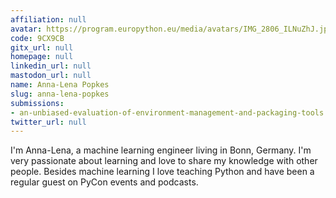 ```yaml
---
affiliation: null
avatar: https://program.europython.eu/media/avatars/IMG_2806_ILNuZhJ.jpg
code: 9CX9CB
gitx_url: null
homepage: null
linkedin_url: null
mastodon_url: null
name: Anna-Lena Popkes
slug: anna-lena-popkes
submissions:
- an-unbiased-evaluation-of-environment-management-and-packaging-tools
twitter_url: null
---
```


I'm Anna-Lena, a machine learning engineer living in Bonn, Germany. I'm very passionate about learning and love to share my knowledge with other people. Besides machine learning I love teaching Python and have been a regular guest on PyCon events and podcasts.
